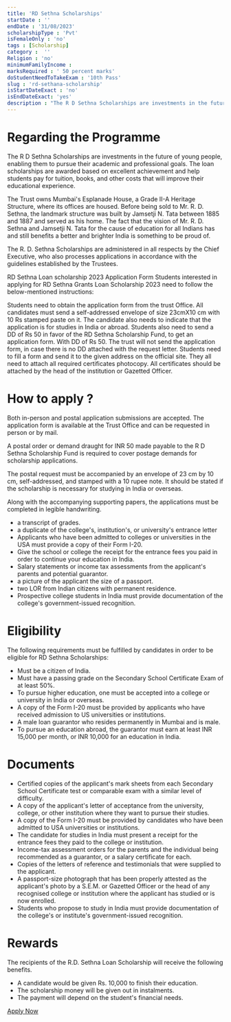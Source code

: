 ```yaml
---
title: 'RD Sethna Scholarships'
startDate : ''
endDate : '31/08/2023'
scholarshipType : 'Pvt'
isFemaleOnly : 'no'
tags : [Scholarship]
category :  ''
Religion : 'no'
minimumFamilyIncome :
marksRequired : ' 50 percent marks'
doStudentNeedToTakeExam : '10th Pass'
slug : 'rd-sethana-scholarship'
isStartDateExact : 'no'
isEndDateExact: 'yes'
description : "The R D Sethna Scholarships are investments in the future of young people, enabling them to pursue their academic and professional goals."
---
```




# Regarding the Programme
The R D Sethna Scholarships are investments in the future of young people, enabling them to pursue their academic and professional goals.
The loan scholarships are awarded based on excellent achievement and help students pay for tuition, books, and other costs that will improve their educational experience.

The Trust owns Mumbai's Esplanade House, a Grade II-A Heritage Structure, where its offices are housed. Before being sold to Mr. R. D. Sethna, the landmark structure was built by Jamsetji N. 
Tata between 1885 and 1887 and served as his home. The fact that the vision of Mr. R. D. Sethna and Jamsetji N.
 Tata for the cause of education for all Indians has and still benefits a better and brighter India is something to be proud of.

The R. D. Sethna Scholarships are administered in all respects by the Chief Executive, who also processes applications in accordance with the guidelines established by the Trustees.

RD Sethna Loan scholarship 2023 Application Form
Students interested in applying for RD Sethna Grants Loan Scholarship 2023 need to follow the below-mentioned instructions:

Students need to obtain the application form from the trust Office.
All candidates must send a self-addressed envelope of size 23cmX10 cm with 10 Rs stamped paste on it.
The candidate also needs to indicate that the application is for studies in India or abroad.
Students also need to send a DD of Rs 50 in favor of the RD Sethna Scholarship Fund, to get an application form. With DD of Rs 50. The trust will not send the application form, in case there is no DD attached with the request letter.
Students need to fill a form and send it to the given address on the official site.
They all need to attach all required certificates photocopy.
All certificates should be attached by the head of the institution or Gazetted Officer.

# How to apply ?
Both in-person and postal application submissions are accepted. The application form is available at the Trust Office and can be requested in person or by mail.

A postal order or demand draught for INR 50 made payable to the R D Sethna Scholarship Fund is required to cover postage demands for scholarship applications.

The postal request must be accompanied by an envelope of 23 cm by 10 cm, self-addressed, and stamped with a 10 rupee note. It should be stated if the scholarship is necessary for studying in India or overseas.

Along with the accompanying supporting papers, the applications must be completed in legible handwriting.


 - a transcript of grades.
 - a duplicate of the college's, institution's, or university's entrance letter
 - Applicants who have been admitted to colleges or universities in the USA must provide a copy of their Form I-20.
 - Give the school or college the receipt for the entrance fees you paid in order to continue your education in India.
 - Salary statements or income tax assessments from the applicant's parents and potential guarantor.
 - a picture of the applicant the size of a passport.
 - two LOR from Indian citizens with permanent residence.
 - Prospective college students in India must provide documentation of the college's government-issued recognition.


# Eligibility
The following requirements must be fulfilled by candidates in order to be eligible for RD Sethna Scholarships:

 - Must be a citizen of India.
 - Must have a passing grade on the Secondary School Certificate Exam of at least 50%.
 - To pursue higher education, one must be accepted into a college or university in India or overseas.
 - A copy of the Form I-20 must be provided by applicants who have received admission to US universities or institutions.
 - A male loan guarantor who resides permanently in Mumbai and is male.
 - To pursue an education abroad, the guarantor must earn at least INR 15,000 per month, or INR 10,000 for an education in India.



# Documents

 - Certified copies of the applicant's mark sheets from each Secondary School Certificate test or comparable exam with a similar level of difficulty.                                                   
 - A copy of the applicant's letter of acceptance from the university, college, or other institution where they want to pursue their studies.                                                                                                                                                         
 - A copy of the Form I-20 must be provided by candidates who have been admitted to USA universities or institutions.                                                                                                                                                   
 - The candidate for studies in India must present a receipt for the entrance fees they paid to the college or institution.       
 - Income-tax assessment orders for the parents and the individual being recommended as a guarantor, or a salary certificate for each.                                                                                                                                                                      
 - Copies of the letters of reference and testimonials that were supplied to the applicant.                                                      
 - A passport-size photograph that has been properly attested as the applicant's photo by a S.E.M. or Gazetted Officer or the head of any recognised college or institution where the applicant has studied or is now enrolled.                
 - Students who propose to study in India must provide documentation of the college's or institute's government-issued recognition.       

#  Rewards
The recipients of the R.D. Sethna Loan Scholarship will receive the following benefits.
 - A candidate would be given Rs. 10,000 to finish their education.
 - The scholarship money will be given out in instalments.
 - The payment will depend on the student's financial needs.

[Apply Now](https://www.rdsethnascholarships.org/)